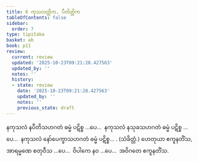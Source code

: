 ```yaml
---
title: 6 ကုသလတ္တိက, ပီတိတ္တိက
tableOfContents: false
sidebar:
  order: 7
type: tipitaka
basket: ab
book: p11
review:
  current: review
  updated: '2025-10-23T09:21:28.427563'
  updated_by: ''
  notes: ''
  history:
  - state: review
    date: '2025-10-23T09:21:28.427563'
    updated_by: ''
    notes: ''
    previous_state: draft
---
```



<ReviewStatus review={frontmatter.review} showDetails={true} />

<HypothesisAnnotation frontmatter={frontmatter} />

<DynamicBreadcrumb />

<Division number="21" book="p11" e="ch" v="40" p="145">

<Paragraph number="54" book="p11">
နကုသလံ နပီတိသဟဂတံ ဓမ္မံ ပဋိစ္စ …ပေ…  နကုသလံ နသုခသဟဂတံ ဓမ္မံ ပဋိစ္စ …ပေ…  နကုသလံ နော်ပေက္ခာသဟဂတံ ဓမ္မံ ပဋိစ္စ… . (သံခိတ္တံ.)
</Paragraph>

<Paragraph number="55" book="p11">
ဟေတုယာ ဧကူနတိံသ, အာရမ္မဏေ စတုဝီသ …ပေ…  ဝိပါကေ နဝ …ပေ…  အဝိဂတေ ဧကူနတိံသ.
</Paragraph>
</Division>